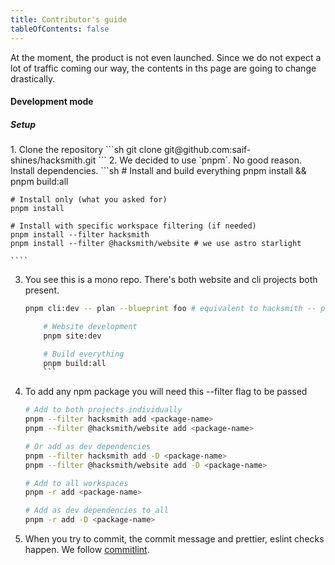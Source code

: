 ```yaml
---
title: Contributor's guide
tableOfContents: false
---
```



At the moment, the product is not even launched. Since we do not expect a lot of traffic coming our way, the contents in ths page are going to change drastically.

#### Development mode

##### Setup

<Steps>
1. Clone the repository
   ```sh
   git clone git@github.com:saif-shines/hacksmith.git
   ```
2. We decided to use `pnpm`. No good reason. Install dependencies.
   ```sh
    # Install and build everything
    pnpm install && pnpm build:all

    # Install only (what you asked for)
    pnpm install

    # Install with specific workspace filtering (if needed)
    pnpm install --filter hacksmith
    pnpm install --filter @hacksmith/website # we use astro starlight

    ````

3.  You see this is a mono repo. There's both website and cli projects both present.

    ````sh # CLI development
    pnpm cli:dev -- plan --blueprint foo # equivalent to hacksmith -- plan --blueprint foo

        # Website development
        pnpm site:dev

        # Build everything
        pnpm build:all
        ```
    ````

4.  To add any npm package you will need this --filter flag to be passed

    ```sh
    # Add to both projects individually
    pnpm --filter hacksmith add <package-name>
    pnpm --filter @hacksmith/website add <package-name>

    # Or add as dev dependencies
    pnpm --filter hacksmith add -D <package-name>
    pnpm --filter @hacksmith/website add -D <package-name>

    # Add to all workspaces
    pnpm -r add <package-name>

    # Add as dev dependencies to all
    pnpm -r add -D <package-name>
    ```

5.  When you try to commit, the commit message and prettier, eslint checks happen. We follow [commitlint](https://github.com/conventional-changelog/commitlint/#what-is-commitlint).

  </Steps>
